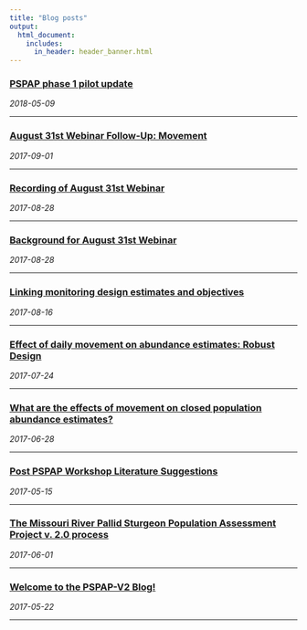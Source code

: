 ```yaml
---
title: "Blog posts"
output: 
  html_document:
    includes:
      in_header: header_banner.html 
---
```

<!---
rmarkdown::render_site("posts.Rmd")# build website


--->


<h3><a href="2018-05-09-phase1-pilot.html">
    PSPAP phase 1 pilot update</a></h3>
<span><i class="fa fa-calendar"></i> _2018-05-09_</span>
<hr>

<!--
<h3><a href="2018-02-11-swing-weighting.html">
    Swing Weighting</a></h3>
<span><i class="fa fa-calendar"></i> _2018-02-11_</span>
<hr>
-->




<h3><a href="2017-09-01-Movement.html">
    August 31st Webinar Follow-Up:  Movement</a></h3>
<span><i class="fa fa-calendar"></i> _2017-09-01_</span>
<hr>


<h3><a href="2017-08-31-webinar-recording.html">
    Recording of August 31st Webinar</a></h3>
<span><i class="fa fa-calendar"></i> _2017-08-28_</span>
<hr>


<h3><a href="2017-08-28-webinar.html">
    Background for August 31st Webinar</a></h3>
<span><i class="fa fa-calendar"></i> _2017-08-28_</span>
<hr>

<h3><a href="2017-08-16-valuing-objectives.html">
    Linking monitoring design estimates and objectives</a></h3>
<span><i class="fa fa-calendar"></i> _2017-08-16_</span>
<hr>

<h3><a href="2017-07-24-RD-and-closure.html">
    Effect of daily movement on abundance estimates: Robust Design</a></h3>
<span><i class="fa fa-calendar"></i> _2017-07-24_</span>
<hr>

<h3><a href="2017-06-28-M0-and-closure.html">
    What are the effects of movement on closed population abundance estimates?</a></h3>
<span><i class="fa fa-calendar"></i> _2017-06-28_</span>
<hr>

<h3><a href="2017-05-15-Post-Workshop-Literature.html">
    Post PSPAP Workshop Literature Suggestions</a></h3>
<span><i class="fa fa-calendar"></i> _2017-05-15_</span>
<hr>

<h3><a href="2017-06-01-PSPAP-V2-Process.html">
    The Missouri River Pallid Sturgeon Population Assessment Project v. 2.0 process</a></h3>
<span><i class="fa fa-calendar"></i> _2017-06-01_</span>
<hr>

<h3><a href="2017-05-22-Hello-World.html">
    Welcome to the PSPAP-V2 Blog!</a></h3>
<span><i class="fa fa-calendar"></i> _2017-05-22_</span>
<hr>
